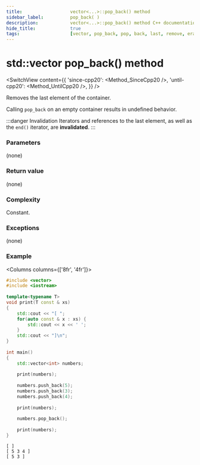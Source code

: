 ```yaml
---
title:					vector<...>::pop_back() method
sidebar_label:			pop_back( )
description:			vector<...>::pop_back() method C++ documentation
hide_title:				true
tags:					[vector, pop_back, pop, back, last, remove, erase]
---
```



<!-- Terms -->

<!----------------- Codes ---------------------->

<!-- pop_back() -->

# std::vector pop_back() method

<SwitchView content={{
    'since-cpp20': <Method_SinceCpp20 />,
    'until-cpp20': <Method_UntilCpp20 />,
}} />

Removes the last element of the container.

Calling `pop_back` on an empty container results in <Tooltip title={Term_UndefinedBehaviour}>undefined behavior</Tooltip>.

:::danger Invalidation
Iterators and references to the last element, as well as the `end()` iterator, are **invalidated**.
:::

### Parameters

(none)

### Return value

(none)

### Complexity

Constant.

### Exceptions

(none)

### Example

<Columns columns={['8fr', '4fr']}>
<div>

```cpp title='Main.cpp' showLineNumbers
#include <vector>
#include <iostream>
 
template<typename T>
void print(T const & xs)
{
    std::cout << "[ ";
    for(auto const & x : xs) {
        std::cout << x << ' ';
    }
    std::cout << "]\n";
}
 
int main()
{
    std::vector<int> numbers;
 
    print(numbers); 
 
    numbers.push_back(5);
    numbers.push_back(3);
    numbers.push_back(4);
 
    print(numbers); 
 
    numbers.pop_back();
 
    print(numbers); 
}
```

</div>
<div>

```plaintext title="Output"
[ ]
[ 5 3 4 ]
[ 5 3 ]
```

</div>
</Columns>

